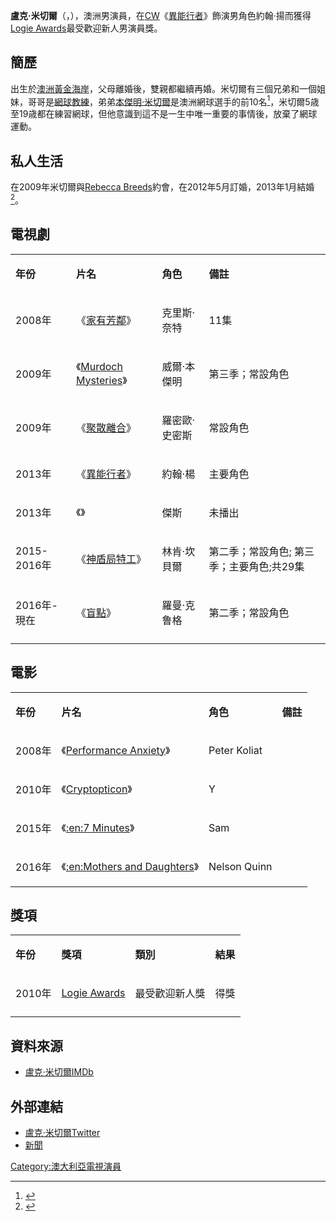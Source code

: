 {{Link style|time=2015-12-11T09:12:45+00:00}}
{{藝人
| 姓名 = 盧克·米切爾
| 類型 = 男演員
| 圖片 =Luke Mitchell by Gage Skidmore.jpg
| 圖片尺寸 = 
| 圖片簡介 = 
| 原名 = Luke Mitchell 
| 外文名 = 
| 外文 = 
| 英文名 = 
| 綽號 = 
| 國籍 = {{AUS}}
| 民族 =
| 籍貫 =
| 出生日期 = {{birth date and age|1985|4|17}}
| 出生地點 = {{AUS}}[[黃金海岸_(澳洲)|黃金海岸]]
| 逝世日期 =  
| 逝世地點 = 
| 星座 = 
| 職業 = [[演員|演員]]
| 語言 = [[英語|英語]]
| 三圍 = 
| 血型 =
| 身高 = 
| 體重 = 
| 教育程度 = 
| 宗教信仰 = 
| 配偶 =
| 音樂類型 = 
| 演奏樂器 = 
| 出身地 = 
| 出道作 = 
| 出道日期 = [[2008|2008]]年
| 代表作 = 《[[異能行者|異能行者]]》
| 活躍年代 =[[2008|2008]]年至今
| 唱片公司 = 
| 經紀公司 =
| 網站 = 
| 相關團體 = 
| 獎項 = 
| IMDb = 
| 現任成員 = 
| 過往成員 = 
| 音樂專輯 = 
| 電影 = 
| 電視節目 = 
| 舞臺劇 = 
| 書籍 =
}}
'''盧克·米切爾'''（'''{{lang|en|Luke Mitchell }}'''，{{bd|1985年|4月17日|catIdx=G}}），澳洲男演員，在[[哥倫比亞華納廣播公司|CW]]《[[異能行者|異能行者]]》飾演男角色約翰·揚而獲得[[:en:Logie_Awards|Logie Awards]]最受歡迎新人男演員獎。

== 簡歷 ==
出生於[[澳洲|澳洲]][[黃金海岸_(澳洲)|黃金海岸]]，父母離婚後，雙親都繼續再婚。米切爾有三個兄弟和一個姐妹，哥哥是[[網球|網球]][[教練|教練]]，弟弟[[本傑明·米切爾|本傑明·米切爾]]是澳洲網球選手的前10名<ref>{{Cite web|url=http://www.perthnow.com.au/archive/sport/benjamin-mitchell-the-new-star-in-his-family-household/story-e6frg273-1225887645939|title=Benjamin Mitchell the new star in his family household|date=December 21, 2011|work=The Sunday Times }}</ref>，米切爾5歳至19歳都在練習網球，但他意識到這不是一生中唯一重要的事情後，放棄了網球運動。

== 私人生活 ==
在2009年米切爾與[[Rebecca_Breeds|Rebecca Breeds]]約會，在2012年5月訂婚，2013年1月結婚<ref>{{Cite web|url=http://www.digitalspy.co.uk/showbiz/s15/home-and-away/news/a381493/home-and-away-stars-luke-mitchell-rebecca-breeds-engaged.html#~oD7Qa51bbzlkIh|title='Home and Away' stars Luke Mitchell, Rebecca Breeds engaged|date=May 13, 2012|work=Digital Spy|accessdate=2014-05-02|archive-date=2015-09-24|archive-url=https://web.archive.org/web/20150924173805/http://www.digitalspy.co.uk/showbiz/s15/home-and-away/news/a381493/home-and-away-stars-luke-mitchell-rebecca-breeds-engaged.html#~oD7Qa51bbzlkIh|dead-url=no}}</ref>。

== 電視劇 ==
{| border="2" cellpadding="4" cellspacing="0" style="margin: 1em 1em 1em 0; background: #f9f9f9; border: 1px #aaa solid; border-collapse: collapse; font-size: 95%;"
|- bgcolor="#CCCCCC" align="center"
| '''年份''' || '''片名''' || '''角色''' || '''備註'''
|-
| 2008年 || 《[[家有芳鄰|家有芳鄰]]》 || 克里斯·奈特 ||11集 
|-
| 2009年 || 《[[:en:Murdoch_Mysteries|Murdoch Mysteries]]》 || 威爾·本傑明 ||第三季；常設角色
|-
| 2009年 || 《[[聚散離合|聚散離合]]》 || 羅密歐·史密斯 ||常設角色
|-
| 2013年 || 《[[未來青年_(2013年電視劇)|異能行者]]》 || 約翰·楊 ||主要角色
|-
| 2013年 || 《{{link-en|只限會員|Members Only (TV series)}}》 || 傑斯 ||未播出
|-
| 2015-2016年 || 《[[神盾局特工|神盾局特工]]》 || 林肯·坎貝爾 || 第二季；常設角色; 第三季；主要角色;共29集
|- 
| 2016年-現在|| 《[[盲點|盲點]]》 || 羅曼·克鲁格 || 第二季；常設角色 
|- 
|}

== 電影 ==
{| border="2" cellpadding="4" cellspacing="0" style="margin: 1em 1em 1em 0; background: #f9f9f9; border: 1px #aaa solid; border-collapse: collapse; font-size: 95%;"
|- bgcolor="#CCCCCC" align="center"
| '''年份''' || '''片名''' || '''角色''' || '''備註'''
|-
| 2008年 || 《[[:en:Performance_Anxiety|Performance Anxiety]]》 || Peter Koliat ||
|-
| 2010年 || 《[[:en:Cryptopticon|Cryptopticon]]》 || Y ||
|-
| 2015年 || 《[[:en:7_Minutes|:en:7 Minutes]]》 || Sam ||
|-
| 2016年 || 《[[:en:Mothers_and_Daughters|:en:Mothers and Daughters]]》 || Nelson Quinn ||
|}

== 獎項 ==
{| border="2" cellpadding="4" cellspacing="0" style="margin: 1em 1em 1em 0; background: #f9f9f9; border: 1px #aaa solid; border-collapse: collapse; font-size: 95%;"
|- bgcolor="#CCCCCC" align="center"
| '''年份''' || '''獎項''' || '''類別''' || '''結果'''
|-
| 2010年 || [[:en:Logie_Awards|Logie Awards]] || 最受歡迎新人獎|| 得獎
|- 
|}

== 資料來源 ==
* [http://www.imdb.com/name/nm1446779/ 盧克·米切爾IMDb] {{Wayback|url=http://www.imdb.com/name/nm1446779/ |date=20210428020149 }}
== 外部連結 ==
* [https://twitter.com/LukeMitchell__ 盧克·米切爾Twitter] {{Wayback|url=https://twitter.com/LukeMitchell__ |date=20210305062854 }}
* [https://www.webcitation.org/5u74PSeuL?url=http://holysoap.five.tv/homeandaway/cast/romeo-smith-3685 新聞]


{{DEFAULTSORT:Mitchell, Luke}}
[[Category:澳大利亞電視演員|Category:澳大利亞電視演員]]